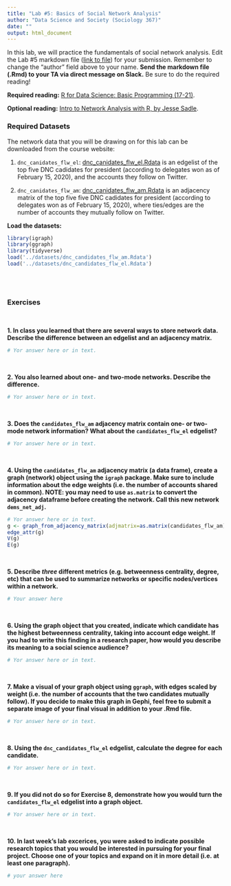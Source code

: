 ```yaml
---
title: "Lab #5: Basics of Social Network Analysis"
author: "Data Science and Society (Sociology 367)"
date: ""
output: html_document
---
```



In this lab, we will practice the fundamentals of social network analysis. Edit the Lab #5 markdown file ([link to file](https://github.com/dssoc/dssoc.github.io/raw/master/assignments/Lab_5.Rmd)) for your submission. Remember to change the "author" field above to your name. **Send the markdown file (.Rmd) to your TA via direct message on Slack.** Be sure to do the required reading!

**Required reading:** [R for Data Science: Basic Programming (17-21)](https://r4ds.had.co.nz/program-intro.html).

**Optional reading:** [Intro to Network Analysis with R, by Jesse Sadle](https://www.jessesadler.com/post/network-analysis-with-r/).


### Required Datasets

The network data that you will be drawing on for this lab can be downloaded from the course website: 

(1) `dnc_canidates_flw_el`: [dnc_canidates_flw_el.Rdata](https://github.com/dssoc/dssoc.github.io/raw/master/datasets/dnc_candidates_flw_el.Rdata) is an edgelist of the top five DNC cadidates for president (according to delegates won as of February 15, 2020), and the accounts they follow on Twitter.

(2) `dnc_canidates_flw_am`: [dnc_canidates_flw_am.Rdata](https://github.com/dssoc/dssoc.github.io/raw/master/datasets/dnc_candidates_flw_am.Rdata) is an adjacency matrix of the top five five DNC cadidates for president (according to delegates won as of February 15, 2020), where ties/edges are the number of accounts they mutually follow on Twitter.  


**Load the datasets:**
```r
library(igraph)
library(ggraph)
library(tidyverse)
load('../datasets/dnc_candidates_flw_am.Rdata')
load('../datasets/dnc_candidates_flw_el.Rdata')
```
<br/><br/>




### Exercises
<br/>

**1. In class you learned that there are several ways to store network data. Describe the difference between an edgelist and an adjacency matrix.**

```r
# Yor answer here or in text.
```
<br/>

**2. You also learned about one- and two-mode networks. Describe the difference.**
```r
# Yor answer here or in text.
```
<br/>

**3. Does the `candidates_flw_am` adjacency matrix contain one- or two-mode network information? What about the `candidates_flw_el` edgelist?**
```r
# Yor answer here or in text.
```
<br/>


**4. Using the `candidates_flw_am` adjacency matrix (a data frame), create a graph (network) object using the `igraph` package. Make sure to include information about the edge weights (i.e. the number of accounts shared in common). NOTE: you may need to use `as.matrix` to convert the adjacency dataframe before creating the network. Call this new network `dems_net_adj`.**
```r
# Yor answer here or in text.
g <- graph_from_adjacency_matrix(adjmatrix=as.matrix(candidates_flw_am), weighted=TRUE, mode='undirected')
edge_attr(g)
V(g)
E(g)
```
<br/>


**5. Describe *three* different metrics (e.g. betweenness centrality, degree, etc) that can be used to summarize networks or specific nodes/vertices within a network.**
```r
# Your answer here
```
<br/>


**6. Using the graph object that you created, indicate which candidate has the highest betweenness centrality, taking into account edge weight. If you had to write this finding in a research paper, how would you describe its meaning to a social science audience?**
```r
# Yor answer here or in text.
```
<br/>


**7. Make a visual of your graph object using `ggraph`, with edges scaled by weight (i.e. the number of accounts that the two candidates mutually follow). If you decide to make this graph in Gephi, feel free to submit a separate image of your final visual in addition to your .Rmd file.**
```r
# Yor answer here or in text.
```
<br/>


**8. Using the `dnc_candidates_flw_el` edgelist, calculate the degree for each candidate.**
```r
# Yor answer here or in text.
```
<br/>


**9. If you did not do so for Exercise 8, demonstrate how you would turn the `candidates_flw_el` edgelist into a graph object.**
```r
# Yor answer here or in text.
```
<br/>


**10. In last week's lab excerices, you were asked to indicate possible research topics that you would be interested in pursuing for your final project. Choose one of your topics and expand on it in more detail (i.e. at least one paragraph).**
```r
# your answer here
```



